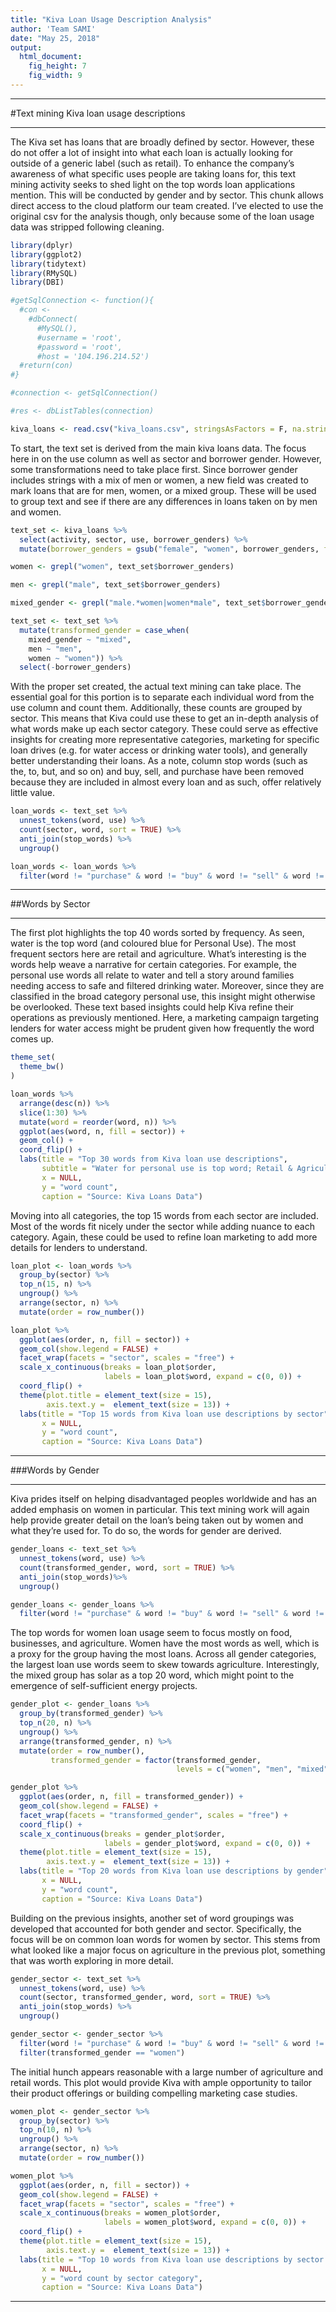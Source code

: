 ---
title: "Kiva Loan Usage Description Analysis"
author: 'Team SAMI'
date: "May 25, 2018"
output: 
  html_document: 
    fig_height: 7
    fig_width: 9
---

***

#Text mining Kiva loan usage descriptions

***

The Kiva set has loans that are broadly defined by sector. However, these do not offer a lot of insight into what each loan is actually looking for outside of a generic label (such as retail). To enhance the company's awareness of what specific uses people are taking loans for, this text mining activity seeks to shed light on the top words loan applications mention. This will be conducted by gender and by sector. This chunk allows direct access to the cloud platform our team created. I've elected to use the original csv for the analysis though, only because some of the loan usage data was stripped following cleaning.

```{r packages and data load, message=FALSE, warning=FALSE}
library(dplyr)
library(ggplot2)
library(tidytext)
library(RMySQL)
library(DBI)

#getSqlConnection <- function(){
  #con <-
    #dbConnect(
      #MySQL(),
      #username = 'root',
      #password = 'root',
      #host = '104.196.214.52')
  #return(con)
#}

#connection <- getSqlConnection()

#res <- dbListTables(connection)

kiva_loans <- read.csv("kiva_loans.csv", stringsAsFactors = F, na.strings = "")
```

To start, the text set is derived from the main kiva loans data. The focus here in on the use column as well as sector and borrower gender. However, some transformations need to take place first. Since borrower gender includes strings with a mix of men or women, a new field was created to mark loans that are for men, women, or a mixed group. These will be used to group text and see if there are any differences in loans taken on by men and women.

```{r creating set with text and necessary features,message=FALSE, warning=FALSE}
text_set <- kiva_loans %>%
  select(activity, sector, use, borrower_genders) %>%
  mutate(borrower_genders = gsub("female", "women", borrower_genders, fixed = T))

women <- grepl("women", text_set$borrower_genders)

men <- grepl("male", text_set$borrower_genders)

mixed_gender <- grepl("male.*women|women*male", text_set$borrower_genders)

text_set <- text_set %>%
  mutate(transformed_gender = case_when(
    mixed_gender ~ "mixed",
    men ~ "men",
    women ~ "women")) %>%
  select(-borrower_genders)
```

With the proper set created, the actual text mining can take place. The essential goal for this portion is to separate each individual word from the use column and count them. Additionally, these counts are grouped by sector. This means that Kiva could use these to get an in-depth analysis of what words make up each sector category. These could serve as effective insights for creating more representative categories, marketing for specific loan drives (e.g. for water access or drinking water tools), and generally better understanding their loans. As a note, column stop words (such as the, to, but, and so on) and buy, sell, and purchase have been removed because they are included in almost every loan and as such, offer relatively little value. 

```{r text mining- creating df for words by sector,message=FALSE, warning=FALSE}
loan_words <- text_set %>%
  unnest_tokens(word, use) %>%
  count(sector, word, sort = TRUE) %>%
  anti_join(stop_words) %>%
  ungroup()

loan_words <- loan_words %>%
  filter(word != "purchase" & word != "buy" & word != "sell" & word != "pay")
```

***

##Words by Sector

***

The first plot highlights the top 40 words sorted by frequency. As seen, water is the top word (and coloured blue for Personal Use). The most frequent sectors here are retail and agriculture. What's interesting is the words help weave a narrative for certain categories. For example, the personal use words all relate to water and tell a story around families needing access to safe and filtered drinking water. Moreover, since they are classified in the broad category personal use, this insight might otherwise be overlooked. These text based insights could help Kiva refine their operations as previously mentioned. Here, a marketing campaign targeting lenders for water access might be prudent given how frequently the word comes up.

```{r visualzing loan usage words 1}
theme_set(
  theme_bw()
)

loan_words %>%
  arrange(desc(n)) %>%
  slice(1:30) %>%
  mutate(word = reorder(word, n)) %>%
  ggplot(aes(word, n, fill = sector)) +
  geom_col() +
  coord_flip() +
  labs(title = "Top 30 words from Kiva loan use descriptions",
       subtitle = "Water for personal use is top word; Retail & Agriculture are most represented sectors in top words",
       x = NULL,
       y = "word count",
       caption = "Source: Kiva Loans Data")
```

Moving into all categories, the top 15 words from each sector are included. Most of the words fit nicely under the sector while adding nuance to each category. Again, these could be used to refine loan marketing to add more details for lenders to understand. 

```{r visualzing loan usage words 2, fig.height=12,fig.width=13, warning=FALSE}
loan_plot <- loan_words %>%
  group_by(sector) %>%
  top_n(15, n) %>% 
  ungroup() %>%
  arrange(sector, n) %>%
  mutate(order = row_number())

loan_plot %>%
  ggplot(aes(order, n, fill = sector)) +
  geom_col(show.legend = FALSE) +
  facet_wrap(facets = "sector", scales = "free") +
  scale_x_continuous(breaks = loan_plot$order, 
                     labels = loan_plot$word, expand = c(0, 0)) +
  coord_flip() +
  theme(plot.title = element_text(size = 15),
        axis.text.y =  element_text(size = 13)) +
  labs(title = "Top 15 words from Kiva loan use descriptions by sector",
       x = NULL,
       y = "word count",
       caption = "Source: Kiva Loans Data")
```


***

###Words by Gender

***

Kiva prides itself on helping disadvantaged peoples worldwide and has an added emphasis on women in particular. This text mining work will again help provide greater detail on the loan's being taken out by women and what they're used for. To do so, the words for gender are derived.

```{r text mining- creating df words by gender, message=FALSE, warning=FALSE}
gender_loans <- text_set %>%
  unnest_tokens(word, use) %>%
  count(transformed_gender, word, sort = TRUE) %>%
  anti_join(stop_words)%>%
  ungroup()

gender_loans <- gender_loans %>%
  filter(word != "purchase" & word != "buy" & word != "sell" & word != "pay")
```

The top words for women loan usage seem to focus mostly on food, businesses, and agriculture. Women have the most words as well, which is a proxy for the group having the most loans. Across all gender categories, the largest loan use words seem to skew towards agriculture. Interestingly, the mixed group has solar as a top 20 word, which might point to the emergence of self-sufficient energy projects.

```{r visualzing loan usage words by gender, fig.height=12,fig.width=13, warning=FALSE}
gender_plot <- gender_loans %>%
  group_by(transformed_gender) %>%
  top_n(20, n) %>% 
  ungroup() %>%
  arrange(transformed_gender, n) %>%
  mutate(order = row_number(),
         transformed_gender = factor(transformed_gender, 
                                     levels = c("women", "men", "mixed")))

gender_plot %>%
  ggplot(aes(order, n, fill = transformed_gender)) +
  geom_col(show.legend = FALSE) +
  facet_wrap(facets = "transformed_gender", scales = "free") +
  coord_flip() +
  scale_x_continuous(breaks = gender_plot$order, 
                     labels = gender_plot$word, expand = c(0, 0)) +
  theme(plot.title = element_text(size = 15),
        axis.text.y =  element_text(size = 13)) +
  labs(title = "Top 20 words from Kiva loan use descriptions by gender",
       x = NULL,
       y = "word count",
       caption = "Source: Kiva Loans Data")
```

Building on the previous insights, another set of word groupings was developed that accounted for both gender and sector. Specifically, the focus will be on common loan words for women by sector. This stems from what looked like a major focus on agriculture in the previous plot, something that was worth exploring in more detail.

```{r creating df for gender and sector,message=FALSE}
gender_sector <- text_set %>%
  unnest_tokens(word, use) %>%
  count(sector, transformed_gender, word, sort = TRUE) %>%
  anti_join(stop_words) %>%
  ungroup()

gender_sector <- gender_sector %>%
  filter(word != "purchase" & word != "buy" & word != "sell" & word != "pay") %>%
  filter(transformed_gender == "women")
```

The initial hunch appears reasonable with a large number of agriculture and retail words. This plot would provide Kiva with ample opportunity to tailor their product offerings or building compelling marketing case studies.

```{r women by sector plot, fig.height=12,fig.width=13}
women_plot <- gender_sector %>%
  group_by(sector) %>%
  top_n(10, n) %>% 
  ungroup() %>%
  arrange(sector, n) %>%
  mutate(order = row_number())

women_plot %>%
  ggplot(aes(order, n, fill = sector)) +
  geom_col(show.legend = FALSE) +
  facet_wrap(facets = "sector", scales = "free") +
  scale_x_continuous(breaks = women_plot$order, 
                     labels = women_plot$word, expand = c(0, 0)) +
  coord_flip() +
  theme(plot.title = element_text(size = 15),
        axis.text.y =  element_text(size = 13)) +
  labs(title = "Top 10 words from Kiva loan use descriptions by sector for women",
       x = NULL,
       y = "word count by sector category",
       caption = "Source: Kiva Loans Data")
```


***
